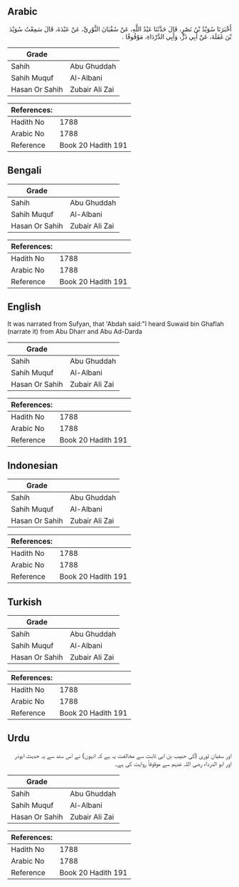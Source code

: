 ## Arabic


<div dir="rtl" lang="ar" style={{fontSize:'larger',backgroundColor:'#f8f9fa',padding:20}}>
أَخْبَرَنَا سُوَيْدُ بْنُ نَصْرٍ، قَالَ حَدَّثَنَا عَبْدُ اللَّهِ، عَنْ سُفْيَانَ الثَّوْرِيِّ، عَنْ عَبْدَةَ، قَالَ سَمِعْتُ سُوَيْدَ بْنَ غَفَلَةَ، عَنْ أَبِي ذَرٍّ، وَأَبِي الدَّرْدَاءِ، مَوْقُوفًا ‏.‏
</div>
<div style={{backgroundColor:'#f8f9fa',padding:20, marginBottom: 10}}><table> <thead> <tr> <th>Grade</th> <th></th> </tr> </thead> <tbody> <tr><td>Sahih</td><td>Abu Ghuddah</td></tr><tr><td>Sahih Muquf</td><td>Al-Albani</td></tr><tr><td>Hasan Or Sahih</td><td>Zubair Ali Zai</td></tr></tbody></table><table> <thead> <tr> <th>References:</th> <th></th> </tr> </thead> <tbody><tr><td>Hadith No</td><td>1788</td></tr><tr><td>Arabic No</td><td>1788</td></tr><tr><td>Reference</td><td>Book 20 Hadith 191</td></tr></tbody></table></div>

## Bengali


<div dir="ltr" lang="bn" style={{fontSize:'larger',backgroundColor:'#f8f9fa',padding:20}}>

</div>
<div style={{backgroundColor:'#f8f9fa',padding:20, marginBottom: 10}}><table> <thead> <tr> <th>Grade</th> <th></th> </tr> </thead> <tbody> <tr><td>Sahih</td><td>Abu Ghuddah</td></tr><tr><td>Sahih Muquf</td><td>Al-Albani</td></tr><tr><td>Hasan Or Sahih</td><td>Zubair Ali Zai</td></tr></tbody></table><table> <thead> <tr> <th>References:</th> <th></th> </tr> </thead> <tbody><tr><td>Hadith No</td><td>1788</td></tr><tr><td>Arabic No</td><td>1788</td></tr><tr><td>Reference</td><td>Book 20 Hadith 191</td></tr></tbody></table></div>

## English


<div dir="ltr" lang="en" style={{fontSize:'larger',backgroundColor:'#f8f9fa',padding:20}}>
It was narrated from Sufyan, that 'Abdah said:"I heard Suwaid bin Ghaflah (narrate it) from Abu Dharr and Abu Ad-Darda
</div>
<div style={{backgroundColor:'#f8f9fa',padding:20, marginBottom: 10}}><table> <thead> <tr> <th>Grade</th> <th></th> </tr> </thead> <tbody> <tr><td>Sahih</td><td>Abu Ghuddah</td></tr><tr><td>Sahih Muquf</td><td>Al-Albani</td></tr><tr><td>Hasan Or Sahih</td><td>Zubair Ali Zai</td></tr></tbody></table><table> <thead> <tr> <th>References:</th> <th></th> </tr> </thead> <tbody><tr><td>Hadith No</td><td>1788</td></tr><tr><td>Arabic No</td><td>1788</td></tr><tr><td>Reference</td><td>Book 20 Hadith 191</td></tr></tbody></table></div>

## Indonesian


<div dir="ltr" lang="id" style={{fontSize:'larger',backgroundColor:'#f8f9fa',padding:20}}>

</div>
<div style={{backgroundColor:'#f8f9fa',padding:20, marginBottom: 10}}><table> <thead> <tr> <th>Grade</th> <th></th> </tr> </thead> <tbody> <tr><td>Sahih</td><td>Abu Ghuddah</td></tr><tr><td>Sahih Muquf</td><td>Al-Albani</td></tr><tr><td>Hasan Or Sahih</td><td>Zubair Ali Zai</td></tr></tbody></table><table> <thead> <tr> <th>References:</th> <th></th> </tr> </thead> <tbody><tr><td>Hadith No</td><td>1788</td></tr><tr><td>Arabic No</td><td>1788</td></tr><tr><td>Reference</td><td>Book 20 Hadith 191</td></tr></tbody></table></div>

## Turkish


<div dir="ltr" lang="tr" style={{fontSize:'larger',backgroundColor:'#f8f9fa',padding:20}}>

</div>
<div style={{backgroundColor:'#f8f9fa',padding:20, marginBottom: 10}}><table> <thead> <tr> <th>Grade</th> <th></th> </tr> </thead> <tbody> <tr><td>Sahih</td><td>Abu Ghuddah</td></tr><tr><td>Sahih Muquf</td><td>Al-Albani</td></tr><tr><td>Hasan Or Sahih</td><td>Zubair Ali Zai</td></tr></tbody></table><table> <thead> <tr> <th>References:</th> <th></th> </tr> </thead> <tbody><tr><td>Hadith No</td><td>1788</td></tr><tr><td>Arabic No</td><td>1788</td></tr><tr><td>Reference</td><td>Book 20 Hadith 191</td></tr></tbody></table></div>

## Urdu


<div dir="rtl" lang="ur" style={{fontSize:'larger',backgroundColor:'#f8f9fa',padding:20}}>
اور سفیان ثوری (کی حبیب بن ابی ثابت سے مخالفت یہ ہے کہ انہوں) نے اس سند سے یہ حدیث ابوذر اور ابو الدرداء رضی اللہ عنہم سے موقوفاً روایت کی ہے۔
</div>
<div style={{backgroundColor:'#f8f9fa',padding:20, marginBottom: 10}}><table> <thead> <tr> <th>Grade</th> <th></th> </tr> </thead> <tbody> <tr><td>Sahih</td><td>Abu Ghuddah</td></tr><tr><td>Sahih Muquf</td><td>Al-Albani</td></tr><tr><td>Hasan Or Sahih</td><td>Zubair Ali Zai</td></tr></tbody></table><table> <thead> <tr> <th>References:</th> <th></th> </tr> </thead> <tbody><tr><td>Hadith No</td><td>1788</td></tr><tr><td>Arabic No</td><td>1788</td></tr><tr><td>Reference</td><td>Book 20 Hadith 191</td></tr></tbody></table></div>